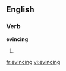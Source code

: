 ==English==

===Verb===
'''evincing'''

# {{third-person singular of|[[evince]]}}

[[fr:evincing]]
[[vi:evincing]]